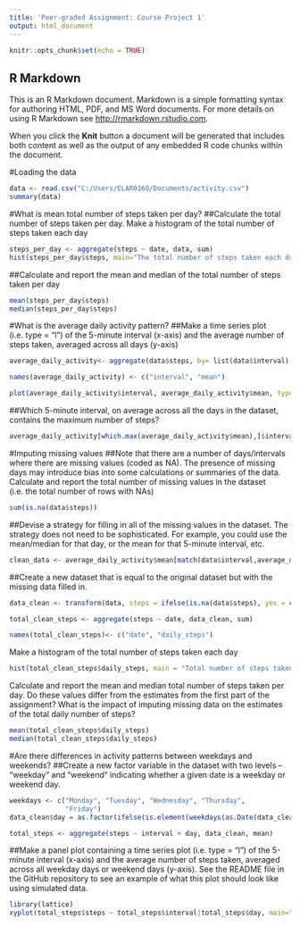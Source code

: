 ---
title: 'Peer-graded Assignment: Course Project 1'
output: html_document
---

```{r setup, include=FALSE}
knitr::opts_chunk$set(echo = TRUE)
```

## R Markdown

This is an R Markdown document. Markdown is a simple formatting syntax for authoring HTML, PDF, and MS Word documents. For more details on using R Markdown see <http://rmarkdown.rstudio.com>.

When you click the **Knit** button a document will be generated that includes both content as well as the output of any embedded R code chunks within the document. 



#Loading the data
```{r}
data <- read.csv("C:/Users/ELAR0160/Documents/activity.csv")
summary(data)
```

#What is mean total number of steps taken per day?
##Calculate the total number of steps taken per day. Make a histogram of the total number of steps taken each day
```{r}
steps_per_day <- aggregate(steps ~ date, data, sum)
hist(steps_per_day$steps, main="The total number of steps taken each day", xlab="Number of steps")
```

##Calculate and report the mean and median of the total number of steps taken per day
```{r}
mean(steps_per_day$steps)
median(steps_per_day$steps)
```

#What is the average daily activity pattern?
##Make a time series plot (i.e. type = "l") of the 5-minute interval (x-axis) and the average number of steps taken, averaged across all days (y-axis)
```{r}
average_daily_activity<- aggregate(data$steps, by= list(data$interval), FUN = mean , na.rm = TRUE)

names(average_daily_activity) <- c("interval", "mean")

plot(average_daily_activity$interval, average_daily_activity$mean, type = "l", xlab = "Interval", ylab = "Average number of steps", main = "The average number of steps per interval")
```

##Which 5-minute interval, on average across all the days in the dataset, contains the maximum number of steps?
```{r}
average_daily_activity[which.max(average_daily_activity$mean),]$interval
```

#Imputing missing values
##Note that there are a number of days/intervals where there are missing values (coded as NA). The presence of missing days may introduce bias into some calculations or summaries of the data. Calculate and report the total number of missing values in the dataset (i.e. the total number of rows with NAs)
```{r}
sum(is.na(data$steps))
```

##Devise a strategy for filling in all of the missing values in the dataset. The strategy does not need to be sophisticated. For example, you could use the mean/median for that day, or the mean for that 5-minute interval, etc.
```{r}
clean_data <- average_daily_activity$mean[match(data$interval,average_daily_activity$interval)]
```

##Create a new dataset that is equal to the original dataset but with the missing data filled in.
```{r}
data_clean <- transform(data, steps = ifelse(is.na(data$steps), yes = clean_data, no = data$steps))

total_clean_steps <- aggregate(steps ~ date, data_clean, sum)

names(total_clean_steps)<- c("date", "daily_steps")
```

Make a histogram of the total number of steps taken each day 
```{r}
hist(total_clean_steps$daily_steps, main = "Total number of steps taken each day (clean)",  xlab = "Total steps per day")
```

Calculate and report the mean and median total number of steps taken per day. Do these values differ from the estimates from the first part of the assignment? What is the impact of imputing missing data on the estimates of the total daily number of steps?
```{r}
mean(total_clean_steps$daily_steps)
median(total_clean_steps$daily_steps)
```

#Are there differences in activity patterns between weekdays and weekends?
##Create a new factor variable in the dataset with two levels – “weekday” and “weekend” indicating whether a given date is a weekday or weekend day.
```{r}
weekdays <- c("Monday", "Tuesday", "Wednesday", "Thursday", 
              "Friday")
data_clean$day = as.factor(ifelse(is.element(weekdays(as.Date(data_clean$date)),weekdays), "Weekday", "Weekend"))

total_steps <- aggregate(steps ~ interval + day, data_clean, mean)
```

##Make a panel plot containing a time series plot (i.e. type = "l") of the 5-minute interval (x-axis) and the average number of steps taken, averaged across all weekday days or weekend days (y-axis). See the README file in the GitHub repository to see an example of what this plot should look like using simulated data.
```{r}
library(lattice)
xyplot(total_steps$steps ~ total_steps$interval|total_steps$day, main="Average Steps per Day by Interval", xlab="Interval", ylab="Steps",layout=c(1,2), type="l")
```
